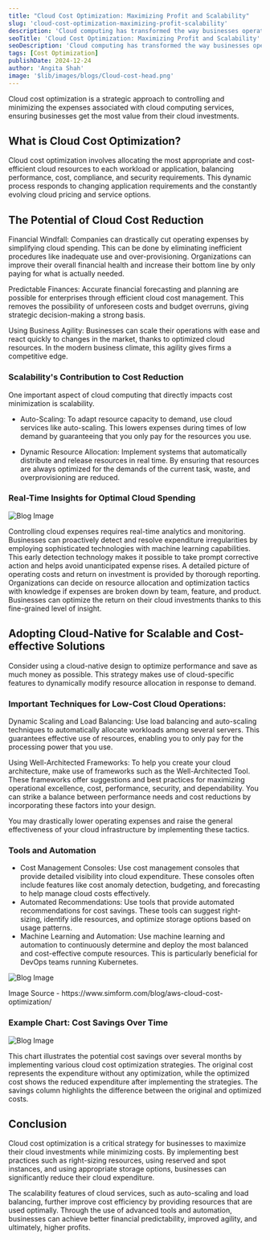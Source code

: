 ```yaml
---
title: "Cloud Cost Optimization: Maximizing Profit and Scalability"
slug: 'cloud-cost-optimization-maximizing-profit-scalability'
description: 'Cloud computing has transformed the way businesses operate, offering unparalleled scalability, flexibility, and accessibility. However, the dynamic nature of cloud services can also lead to unpredictable and escalating costs if not managed properly.'
seoTitle: 'Cloud Cost Optimization: Maximizing Profit and Scalability'
seoDescription: 'Cloud computing has transformed the way businesses operate, offering unparalleled scalability, flexibility, and accessibility. '
tags: [Cost Optimization]
publishDate: 2024-12-24
author: 'Angita Shah'
image: '$lib/images/blogs/Cloud-cost-head.png'
---
```




<div class="blog-details">
<p>Cloud cost optimization is a strategic approach to controlling and minimizing the expenses associated with cloud computing services, ensuring businesses get the most value from their cloud investments.</p>
<h2>What is Cloud Cost Optimization?</h2>
<p>Cloud cost optimization involves allocating the most appropriate and cost-efficient cloud resources to each workload or application, balancing performance, cost, compliance, and security requirements. This dynamic process responds to changing application requirements and the constantly evolving cloud pricing and service options.</p>
<h2>The Potential of Cloud Cost Reduction</h2>
<p>Financial Windfall: Companies can drastically cut operating expenses by simplifying cloud spending. This can be done by eliminating inefficient procedures like inadequate use and over-provisioning. Organizations can improve their overall financial health and increase their bottom line by only paying for what is actually needed.</p>
<p>Predictable Finances: Accurate financial forecasting and planning are possible for enterprises through efficient cloud cost management. This removes the possibility of unforeseen costs and budget overruns, giving strategic decision-making a strong basis.</p>
<p>Using Business Agility: Businesses can scale their operations with ease and react quickly to changes in the market, thanks to optimized cloud resources. In the modern business climate, this agility gives firms a competitive edge.</p>
<h3>Scalability's Contribution to Cost Reduction</h3>
<p>One important aspect of cloud computing that directly impacts cost minimization is scalability.</p>
<ul>
<li>
<p>Auto-Scaling: To adapt resource capacity to demand, use cloud services like auto-scaling. This lowers expenses during times of low demand by guaranteeing that you only pay for the resources you use.</p>
</li>
<li>
<p>Dynamic Resource Allocation: Implement systems that automatically distribute and release resources in real time. By ensuring that resources are always optimized for the demands of the current task, waste, and overprovisioning are reduced.</p>
</li>
</ul>
<h3>Real-Time Insights for Optimal Cloud Spending</h3>
<Image
    src={CloudCostBody1}
    alt="Blog Image"
    class="h-full w-full py-20 rounded-medium"
    />
<p>Controlling cloud expenses requires real-time analytics and monitoring. Businesses can proactively detect and resolve expenditure irregularities by employing sophisticated technologies with machine learning capabilities. This early detection technology makes it possible to take prompt corrective action and helps avoid unanticipated expense rises. A detailed picture of operating costs and return on investment is provided by thorough reporting. Organizations can decide on resource allocation and optimization tactics with knowledge if expenses are broken down by team, feature, and product. Businesses can optimize the return on their cloud investments thanks to this fine-grained level of insight.</p>
<h2>Adopting Cloud-Native for Scalable and Cost-effective Solutions</h2>
<p>Consider using a cloud-native design to optimize performance and save as much money as possible. This strategy makes use of cloud-specific features to dynamically modify resource allocation in response to demand.</p>
<h3>Important Techniques for Low-Cost Cloud Operations:</h3>
<p>Dynamic Scaling and Load Balancing: Use load balancing and auto-scaling techniques to automatically allocate workloads among several servers. This guarantees effective use of resources, enabling you to only pay for the processing power that you use.</p>
<p>Using Well-Architected Frameworks: To help you create your cloud architecture, make use of frameworks such as the Well-Architected Tool. These frameworks offer suggestions and best practices for maximizing operational excellence, cost, performance, security, and dependability. You can strike a balance between performance needs and cost reductions by incorporating these factors into your design.</p>
<p>You may drastically lower operating expenses and raise the general effectiveness of your cloud infrastructure by implementing these tactics.</p>
<h3>Tools and Automation</h3>
<ul>
<li>Cost Management Consoles: Use cost management consoles that provide detailed visibility into cloud expenditure. These consoles often include features like cost anomaly detection, budgeting, and forecasting to help manage cloud costs effectively.</li>
<li>Automated Recommendations: Use tools that provide automated recommendations for cost savings. These tools can suggest right-sizing, identify idle resources, and optimize storage options based on usage patterns.</li>
<li>Machine Learning and Automation: Use machine learning and automation to continuously determine and deploy the most balanced and cost-effective compute resources. This is particularly beneficial for DevOps teams running Kubernetes.</li>
</ul><Image
src={CloudCostBody2}
alt="Blog Image"
class="h-full w-full py-20 rounded-medium"
/>
<p>Image Source - https://www.simform.com/blog/aws-cloud-cost-optimization/</p>
<h3>Example Chart: Cost Savings Over Time</h3>
<p></p>
<Image
    src={CloudCostBody3}
    alt="Blog Image"
    class="h-full w-full py-20 rounded-medium"
    />
<p>This chart illustrates the potential cost savings over several months by implementing various cloud cost optimization strategies. The original cost represents the expenditure without any optimization, while the optimized cost shows the reduced expenditure after implementing the strategies. The savings column highlights the difference between the original and optimized costs.</p>
<h2>Conclusion</h2>
<p>Cloud cost optimization is a critical strategy for businesses to maximize their cloud investments while minimizing costs. By implementing best practices such as right-sizing resources, using reserved and spot instances, and using appropriate storage options, businesses can significantly reduce their cloud expenditure.</p>
<p>The scalability features of cloud services, such as auto-scaling and load balancing, further improve cost efficiency by providing resources that are used optimally. Through the use of advanced tools and automation, businesses can achieve better financial predictability, improved agility, and ultimately, higher profits.</p>
</div>
